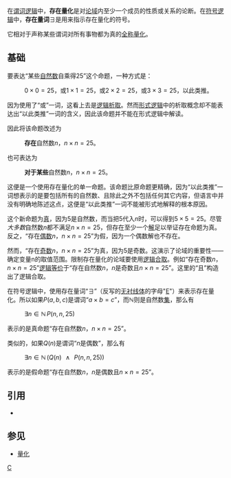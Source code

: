 {{refimprove|time=2019-11-08T04:28:57+00:00}}
{{redirect|∃|倒转的字母E|Ǝ|日语中的片假名|ヨ}}

在[[谓词逻辑|谓词逻辑]]中，'''存在量化'''是对[[论域|论域]]内至少一个成员的性质或关系的论断。在[[符号逻辑|符号逻辑]]中，'''存在量词'''∃是用来指示存在量化的符号。

它相对于声称某些谓词对所有事物都为真的[[全称量化|全称量化]]。

== 基础 ==

要表达“某些[[自然数|自然数]]自乘得25”这个命题，一种方式是：
: <math>0 \times 0=25</math>，或<math>1 \times 1=25</math>，或<math>2 \times 2=25</math>，或<math>3 \times 3=25</math>，以此类推。
因为使用了“或”一词，这看上去是[[逻辑析取|逻辑析取]]。然而[[形式逻辑|形式逻辑]]中的析取概念却不能表达出“以此类推”一词的含义，因此该命题并不能在形式逻辑中解读。

因此将该命题改述为
:'''存在'''自然数<math>n</math>，<math>n \times n=25</math>。
也可表达为
:'''对于某些'''自然数<math>n</math>，<math>n \times n=25</math>。
这便是一个使用存在量化的单一命题。该命题比原命题更精确，因为“以此类推”一词想表示的是要包括所有的自然数、且除此之外不包括任何其它内容，但语言中并没有明确地陈述这点，这便是“以此类推”一词不能被形式地解释的根本原因。

这个新命题为[[真|真]]，因为5是自然数，而当把5代入<math>n</math>时，可以得到<math>5 \times 5=25</math>。尽管''大多数''自然数<math>n</math>都不满足<math>n \times n=25</math>，但存在至少一个[[解|解]]足以举证存在命题为真。反之，“存在[[偶数|偶数]]<math>n</math>，<math>n \times n=25</math>”为假，因为一个偶数解也不存在。

然而，“存在[[奇数|奇数]]<math>n</math>，<math>n \times n=25</math>”为真，因为5是奇数。这演示了论域的重要性——确定变量n的取值范围。限制存在量化的论域要使用[[逻辑合取|逻辑合取]]。例如“存在奇数<math>n</math>，<math>n \times n=25</math>”[[逻辑等价|逻辑等价]]于“存在自然数<math>n</math>，<math>n</math>是奇数且<math>n \times n=25</math>”。这里的“且”构造出了逻辑合取。


在符号逻辑中，使用存在量词“∃”（反写的[[无衬线体|无衬线体]]的字母"[[E|E]]"）来表示存在量化。所以如果<math>P(a,b,c)</math>是谓词“<math>a \times b=c</math>”，而<math>\mathbb{N}</math>则是自然数[[集合|集]]，那么有
: <math> \exists{n}{\in}\mathbb{N}\, P(n,n,25) </math>
表示的是真命题“存在自然数<math>n</math>，<math>n \times n=25</math>”。

类似的，如果<math>Q(n)</math>是谓词“<math>n</math>是偶数”，那么有
: <math> \exists{n}{\in}\mathbb{N}\, \big(Q(n)\;\!\;\! {\wedge}\;\!\;\! P(n,n,25)\big) </math>
表示的是假命题“存在自然数<math>n</math>，<math>n</math>是偶数且<math>n \times n=25</math>”。

==引用==
*{{cite book | author = Hinman, P. | title = Fundamentals of Mathematical Logic | publisher = A K Peters | year = 2005 | id = ISBN 978-1-56881-262-5}}

== 参见 ==
*[[量化_(数理逻辑)|量化]]

[[Category:數理邏輯|C]]